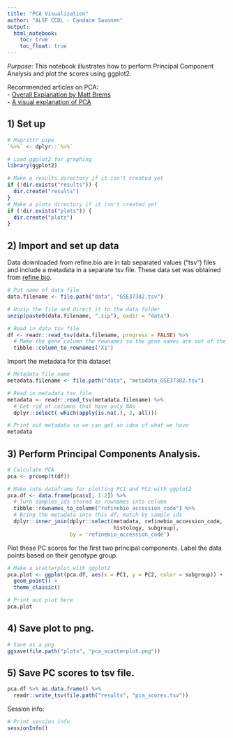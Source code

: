 ```yaml
---
title: "PCA Visualization"
author: "ALSF CCDL - Candace Savonen"
output:   
  html_notebook: 
    toc: true
    toc_float: true
---
```


*Purpose*: This notebook illustrates how to perform Principal Component 
Analysis and plot the scores using ggplot2. 

Recommended articles on PCA:   
- [Overall Explanation by Matt Brems](https://towardsdatascience.com/a-one-stop-shop-for-principal-component-analysis-5582fb7e0a9c)  
- [A visual explanation of PCA](http://setosa.io/ev/principal-component-analysis/)  
  
## 1) Set up

```r
# Magrittr pipe
`%>%` <- dplyr::`%>%`

# Load ggplot2 for graphing
library(ggplot2)

# Make a results directory if it isn't created yet
if (!dir.exists("results")) {
  dir.create("results")
}
# Make a plots directory if it isn't created yet
if (!dir.exists("plots")) {
  dir.create("plots")
}
```

## 2) Import and set up data
Data downloaded from refine.bio are in tab separated values ("tsv") files and 
include a metadata in a separate tsv file. 
These data set was obtained from [refine.bio](https://www.refine.bio/). 

```r
# Put name of data file
data.filename <- file.path("data", "GSE37382.tsv")

# Unzip the file and direct it to the data folder
unzip(paste0(data.filename, ".zip"), exdir = "data")

# Read in data tsv file
df <- readr::read_tsv(data.filename, progress = FALSE) %>% 
  # Make the gene column the rownames so the gene names are out of the way for calculations
  tibble::column_to_rownames('X1') 
```

Import the metadata for this dataset

```r
# Metadata file name
metadata.filename <- file.path("data", "metadata_GSE37382.tsv")

# Read in metadata tsv file
metadata <- readr::read_tsv(metadata.filename) %>% 
  # Get rid of columns that have only NAs
  dplyr::select(-which(apply(is.na(.), 2, all)))

# Print out metadata so we can get an idea of what we have
metadata
```

## 3) Perform Principal Components Analysis.

```r
# Calculate PCA
pca <- prcomp(t(df))

# Make into dataframe for plotting PC1 and PC2 with ggplot2
pca.df <- data.frame(pca$x[, 1:2]) %>% 
  # Turn samples_ids stored as rownames into column
  tibble::rownames_to_column("refinebio_accession_code") %>%
  # Bring the metadata into this df; match by sample ids
  dplyr::inner_join(dplyr::select(metadata, refinebio_accession_code, 
                                  histology, subgroup), 
                    by = 'refinebio_accession_code')
```

Plot these PC scores for the first two principal components.
Label the data points based on their genotype group.

```r
# Make a scatterplot with ggplot2
pca.plot <- ggplot(pca.df, aes(x = PC1, y = PC2, color = subgroup)) +
  geom_point() + 
  theme_classic()

# Print out plot here
pca.plot
```

## 4) Save plot to png.

```r
# Save as a png
ggsave(file.path("plots", "pca_scatterplot.png"))
```

## 5) Save PC scores to tsv file.

```r
pca.df %>% as.data.frame() %>% 
  readr::write_tsv(file.path("results", "pca_scores.tsv"))
```

Session info: 

```r
# Print session info 
sessionInfo()
```
